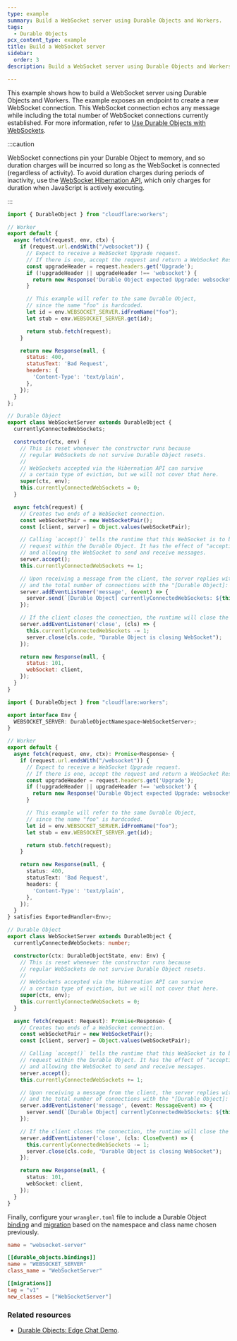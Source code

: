 ```yaml
---
type: example
summary: Build a WebSocket server using Durable Objects and Workers.
tags:
  - Durable Objects
pcx_content_type: example
title: Build a WebSocket server
sidebar:
  order: 3
description: Build a WebSocket server using Durable Objects and Workers.

---
```



This example shows how to build a WebSocket server using <GlossaryTooltip term="Durable Object">Durable Objects</GlossaryTooltip> and Workers. The example exposes an endpoint to create a new WebSocket connection. This WebSocket connection echos any message while including the total number of WebSocket connections currently established. For more information, refer to [Use Durable Objects with WebSockets](/durable-objects/best-practices/websockets/).

:::caution


WebSocket connections pin your Durable Object to memory, and so duration charges will be incurred so long as the WebSocket is connected (regardless of activity). To avoid duration charges during periods of inactivity, use the [WebSocket Hibernation API](/durable-objects/examples/websocket-hibernation-server/), which only charges for duration when JavaScript is actively executing.


:::

<Tabs> <TabItem label="JavaScript" icon="seti:javascript">

```js
import { DurableObject } from "cloudflare:workers";

// Worker
export default {
  async fetch(request, env, ctx) {
    if (request.url.endsWith("/websocket")) {
      // Expect to receive a WebSocket Upgrade request.
      // If there is one, accept the request and return a WebSocket Response.
      const upgradeHeader = request.headers.get('Upgrade');
      if (!upgradeHeader || upgradeHeader !== 'websocket') {
        return new Response('Durable Object expected Upgrade: websocket', { status: 426 });
      }

      // This example will refer to the same Durable Object,
      // since the name "foo" is hardcoded.
      let id = env.WEBSOCKET_SERVER.idFromName("foo");
      let stub = env.WEBSOCKET_SERVER.get(id);

      return stub.fetch(request);
    }

    return new Response(null, {
      status: 400,
      statusText: 'Bad Request',
      headers: {
        'Content-Type': 'text/plain',
      },
    });
  }
};

// Durable Object
export class WebSocketServer extends DurableObject {
  currentlyConnectedWebSockets;

  constructor(ctx, env) {
    // This is reset whenever the constructor runs because
    // regular WebSockets do not survive Durable Object resets.
    //
    // WebSockets accepted via the Hibernation API can survive
    // a certain type of eviction, but we will not cover that here.
    super(ctx, env);
    this.currentlyConnectedWebSockets = 0;
  }

  async fetch(request) {
    // Creates two ends of a WebSocket connection.
    const webSocketPair = new WebSocketPair();
    const [client, server] = Object.values(webSocketPair);

    // Calling `accept()` tells the runtime that this WebSocket is to begin terminating
    // request within the Durable Object. It has the effect of "accepting" the connection,
    // and allowing the WebSocket to send and receive messages.
    server.accept();
    this.currentlyConnectedWebSockets += 1;

    // Upon receiving a message from the client, the server replies with the same message,
    // and the total number of connections with the "[Durable Object]: " prefix
    server.addEventListener('message', (event) => {
      server.send(`[Durable Object] currentlyConnectedWebSockets: ${this.currentlyConnectedWebSockets}`);
    });

    // If the client closes the connection, the runtime will close the connection too.
    server.addEventListener('close', (cls) => {
      this.currentlyConnectedWebSockets -= 1;
      server.close(cls.code, "Durable Object is closing WebSocket");
    });

    return new Response(null, {
      status: 101,
      webSocket: client,
    });
  }
}
```

</TabItem> <TabItem label="TypeScript" icon="seti:typescript">

```ts
import { DurableObject } from "cloudflare:workers";

export interface Env {
  WEBSOCKET_SERVER: DurableObjectNamespace<WebSocketServer>;
}

// Worker
export default {
  async fetch(request, env, ctx): Promise<Response> {
    if (request.url.endsWith("/websocket")) {
      // Expect to receive a WebSocket Upgrade request.
      // If there is one, accept the request and return a WebSocket Response.
      const upgradeHeader = request.headers.get('Upgrade');
      if (!upgradeHeader || upgradeHeader !== 'websocket') {
        return new Response('Durable Object expected Upgrade: websocket', { status: 426 });
      }

      // This example will refer to the same Durable Object,
      // since the name "foo" is hardcoded.
      let id = env.WEBSOCKET_SERVER.idFromName("foo");
      let stub = env.WEBSOCKET_SERVER.get(id);

      return stub.fetch(request);
    }

    return new Response(null, {
      status: 400,
      statusText: 'Bad Request',
      headers: {
        'Content-Type': 'text/plain',
      },
    });
  }
} satisfies ExportedHandler<Env>;

// Durable Object
export class WebSocketServer extends DurableObject {
  currentlyConnectedWebSockets: number;

  constructor(ctx: DurableObjectState, env: Env) {
    // This is reset whenever the constructor runs because
    // regular WebSockets do not survive Durable Object resets.
    //
    // WebSockets accepted via the Hibernation API can survive
    // a certain type of eviction, but we will not cover that here.
    super(ctx, env);
    this.currentlyConnectedWebSockets = 0;
  }

  async fetch(request: Request): Promise<Response> {
    // Creates two ends of a WebSocket connection.
    const webSocketPair = new WebSocketPair();
    const [client, server] = Object.values(webSocketPair);

    // Calling `accept()` tells the runtime that this WebSocket is to begin terminating
    // request within the Durable Object. It has the effect of "accepting" the connection,
    // and allowing the WebSocket to send and receive messages.
    server.accept();
    this.currentlyConnectedWebSockets += 1;

    // Upon receiving a message from the client, the server replies with the same message,
    // and the total number of connections with the "[Durable Object]: " prefix
    server.addEventListener('message', (event: MessageEvent) => {
      server.send(`[Durable Object] currentlyConnectedWebSockets: ${this.currentlyConnectedWebSockets}`);
    });

    // If the client closes the connection, the runtime will close the connection too.
    server.addEventListener('close', (cls: CloseEvent) => {
      this.currentlyConnectedWebSockets -= 1;
      server.close(cls.code, "Durable Object is closing WebSocket");
    });

    return new Response(null, {
      status: 101,
      webSocket: client,
    });
  }
}
```

</TabItem> </Tabs>

Finally, configure your `wrangler.toml` file to include a Durable Object [binding](/durable-objects/get-started/#5-configure-durable-object-bindings) and [migration](/durable-objects/reference/durable-objects-migrations/) based on the <GlossaryTooltip term="namespace">namespace</GlossaryTooltip> and class name chosen previously.

```toml title="wrangler.toml"
name = "websocket-server"

[[durable_objects.bindings]]
name = "WEBSOCKET_SERVER"
class_name = "WebSocketServer"

[[migrations]]
tag = "v1"
new_classes = ["WebSocketServer"]
```

### Related resources

* [Durable Objects: Edge Chat Demo](https://github.com/cloudflare/workers-chat-demo).
